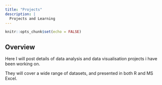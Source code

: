 ```yaml
---
title: "Projects"
description: |
  Projects and Learning
---
```


```r
knitr::opts_chunk$set(echo = FALSE)
```

## Overview

Here I will post details of data analysis and data visualisation projects i have been working on. 

They will cover a wide range of datasets, and presented in both R and MS Excel. 



